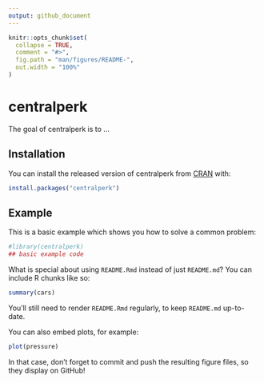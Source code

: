 ```yaml
---
output: github_document
---
```


<!-- README.md is generated from README.Rmd. Please edit that file -->

```r
knitr::opts_chunk$set(
  collapse = TRUE,
  comment = "#>",
  fig.path = "man/figures/README-",
  out.width = "100%"
)
```

# centralperk

<!-- badges: start -->
<!-- badges: end -->

The goal of centralperk is to ...

## Installation

You can install the released version of centralperk from [CRAN](https://CRAN.R-project.org) with:

``` r
install.packages("centralperk")
```

## Example

This is a basic example which shows you how to solve a common problem:

```r
#library(centralperk)
## basic example code
```

What is special about using `README.Rmd` instead of just `README.md`? You can include R chunks like so:

```r
summary(cars)
```

You'll still need to render `README.Rmd` regularly, to keep `README.md` up-to-date.

You can also embed plots, for example:

```r
plot(pressure)
```

In that case, don't forget to commit and push the resulting figure files, so they display on GitHub!
